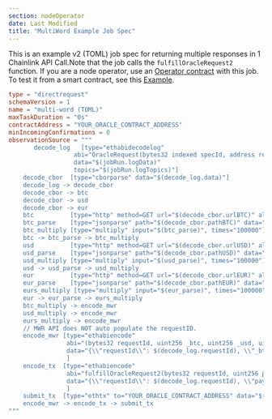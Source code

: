 ```yaml
---
section: nodeOperator
date: Last Modified
title: "MultiWord Example Job Spec"
---
```


This is an example v2 (TOML) job spec for returning multiple responses in 1 Chainlink API Call.Note that the job calls the `fulfillOracleRequest2` function. If you are a node operator, use an [Operator contract](https://github.com/smartcontractkit/chainlink/blob/contracts-v1.3.0/contracts/src/v0.8/operatorforwarder/Operator.sol) with this job.
To test it from a smart contract, see this [Example](/any-api/get-request/examples/multi-variable-responses).

```toml
type = "directrequest"
schemaVersion = 1
name = "multi-word (TOML)"
maxTaskDuration = "0s"
contractAddress = "YOUR_ORACLE_CONTRACT_ADDRESS"
minIncomingConfirmations = 0
observationSource = """
       decode_log   [type="ethabidecodelog"
                  abi="OracleRequest(bytes32 indexed specId, address requester, bytes32 requestId, uint256 payment, address callbackAddr, bytes4 callbackFunctionId, uint256 cancelExpiration, uint256 dataVersion, bytes data)"
                  data="$(jobRun.logData)"
                  topics="$(jobRun.logTopics)"]
    decode_cbor  [type="cborparse" data="$(decode_log.data)"]
    decode_log -> decode_cbor
    decode_cbor -> btc
    decode_cbor -> usd
    decode_cbor -> eur
    btc          [type="http" method=GET url="$(decode_cbor.urlBTC)" allowunrestrictednetworkaccess="true"]
    btc_parse    [type="jsonparse" path="$(decode_cbor.pathBTC)" data="$(btc)"]
    btc_multiply [type="multiply" input="$(btc_parse)", times="100000"]
    btc -> btc_parse -> btc_multiply
    usd          [type="http" method=GET url="$(decode_cbor.urlUSD)" allowunrestrictednetworkaccess="true"]
    usd_parse    [type="jsonparse" path="$(decode_cbor.pathUSD)" data="$(usd)"]
    usd_multiply [type="multiply" input="$(usd_parse)", times="100000"]
    usd -> usd_parse -> usd_multiply
    eur          [type="http" method=GET url="$(decode_cbor.urlEUR)" allowunrestrictednetworkaccess="true"]
    eur_parse    [type="jsonparse" path="$(decode_cbor.pathEUR)" data="$(eur)"]
    eurs_multiply [type="multiply" input="$(eur_parse)", times="100000"]
    eur -> eur_parse -> eurs_multiply
    btc_multiply -> encode_mwr
    usd_multiply -> encode_mwr
    eurs_multiply -> encode_mwr
    // MWR API does NOT auto populate the requestID.
    encode_mwr [type="ethabiencode"
                abi="(bytes32 requestId, uint256 _btc, uint256 _usd, uint256 _eurs)"
                data="{\\"requestId\\": $(decode_log.requestId), \\"_btc\\": $(btc_multiply), \\"_usd\\": $(usd_multiply), \\"_eurs\\": $(eurs_multiply)}"
                ]
    encode_tx  [type="ethabiencode"
                abi="fulfillOracleRequest2(bytes32 requestId, uint256 payment, address callbackAddress, bytes4 callbackFunctionId, uint256 expiration, bytes calldata data)"
                data="{\\"requestId\\": $(decode_log.requestId), \\"payment\\":   $(decode_log.payment), \\"callbackAddress\\": $(decode_log.callbackAddr), \\"callbackFunctionId\\": $(decode_log.callbackFunctionId), \\"expiration\\": $(decode_log.cancelExpiration), \\"data\\": $(encode_mwr)}"
                ]
    submit_tx  [type="ethtx" to="YOUR_ORACLE_CONTRACT_ADDRESS" data="$(encode_tx)"]
    encode_mwr -> encode_tx -> submit_tx
"""
```
